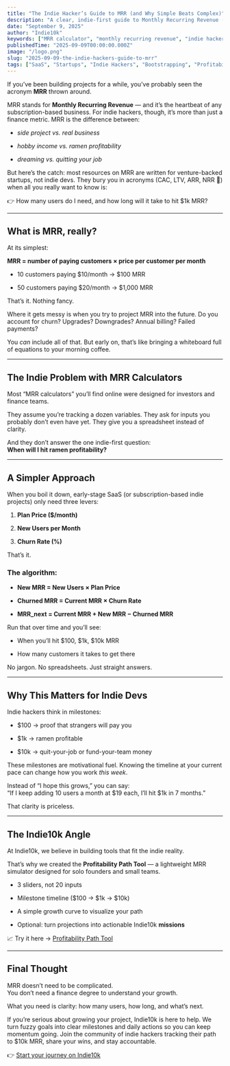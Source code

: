 ```yaml
---
title: "The Indie Hacker’s Guide to MRR (and Why Simple Beats Complex)"
description: "A clear, indie-first guide to Monthly Recurring Revenue (MRR), why simple beats complex, and how to map your path to $1k → $10k MRR."
date: "September 9, 2025"
author: "Indie10k"
keywords: ["MRR calculator", "monthly recurring revenue", "indie hackers", "ramen profitability", "bootstrapping", "Indie10k"]
publishedTime: "2025-09-09T00:00:00.000Z"
image: "/logo.png"
slug: "2025-09-09-the-indie-hackers-guide-to-mrr"
tags: ["SaaS", "Startups", "Indie Hackers", "Bootstrapping", "Profitability"]
---
```



If you’ve been building projects for a while, you’ve probably seen the acronym **MRR** thrown around.

MRR stands for **Monthly Recurring Revenue** — and it’s the heartbeat of any subscription-based business. For indie hackers, though, it’s more than just a finance metric. MRR is the difference between:

-   _side project vs. real business_
    
-   _hobby income vs. ramen profitability_
    
-   _dreaming vs. quitting your job_
    

But here’s the catch: most resources on MRR are written for venture-backed startups, not indie devs. They bury you in acronyms (CAC, LTV, ARR, NRR 🤯) when all you really want to know is:

👉 How many users do I need, and how long will it take to hit $1k MRR?

----------

## What is MRR, really?

At its simplest:

**MRR = number of paying customers × price per customer per month**

-   10 customers paying $10/month → $100 MRR
    
-   50 customers paying $20/month → $1,000 MRR
    

That’s it. Nothing fancy.

Where it gets messy is when you try to project MRR into the future. Do you account for churn? Upgrades? Downgrades? Annual billing? Failed payments?

You _can_ include all of that. But early on, that’s like bringing a whiteboard full of equations to your morning coffee.

----------

## The Indie Problem with MRR Calculators

Most “MRR calculators” you’ll find online were designed for investors and finance teams.

They assume you’re tracking a dozen variables. They ask for inputs you probably don’t even have yet. They give you a spreadsheet instead of clarity.

And they don’t answer the one indie-first question:  
**When will I hit ramen profitability?**

----------

## A Simpler Approach

When you boil it down, early-stage SaaS (or subscription-based indie projects) only need three levers:

1.  **Plan Price ($/month)**
    
2.  **New Users per Month**
    
3.  **Churn Rate (%)**
    

That’s it.

### The algorithm:

-   **New MRR = New Users × Plan Price**
    
-   **Churned MRR = Current MRR × Churn Rate**
    
-   **MRR_next = Current MRR + New MRR − Churned MRR**
    

Run that over time and you’ll see:

-   When you’ll hit $100, $1k, $10k MRR
    
-   How many customers it takes to get there
    

No jargon. No spreadsheets. Just straight answers.

----------

## Why This Matters for Indie Devs

Indie hackers think in milestones:

-   $100 → proof that strangers will pay you
    
-   $1k → ramen profitable
    
-   $10k → quit-your-job or fund-your-team money
    

These milestones are motivational fuel. Knowing the timeline at your current pace can change how you work _this week_.

Instead of “I hope this grows,” you can say:  
“If I keep adding 10 users a month at $19 each, I’ll hit $1k in 7 months.”

That clarity is priceless.

----------

## The Indie10k Angle

At Indie10k, we believe in building tools that fit the indie reality.

That’s why we created the **Profitability Path Tool** — a lightweight MRR simulator designed for solo founders and small teams.

-   3 sliders, not 20 inputs
    
-   Milestone timeline ($100 → $1k → $10k)
    
-   A simple growth curve to visualize your path
    
-   Optional: turn projections into actionable Indie10k **missions**
    

📈 Try it here → [Profitability Path Tool](https://indie10k.com/tools/profitability-path)

----------

## Final Thought

MRR doesn’t need to be complicated.  
You don’t need a finance degree to understand your growth.

What you need is clarity: how many users, how long, and what’s next.

If you’re serious about growing your project, Indie10k is here to help. We turn fuzzy goals into clear milestones and daily actions so you can keep momentum going. Join the community of indie hackers tracking their path to $10k MRR, share your wins, and stay accountable.  

👉 [Start your journey on Indie10k](https://indie10k.com)